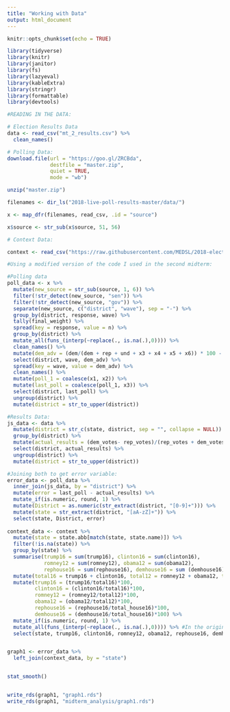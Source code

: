 ```yaml
---
title: "Working with Data"
output: html_document
---
```


```r
knitr::opts_chunk$set(echo = TRUE)

library(tidyverse)
library(knitr)
library(janitor)
library(fs)
library(lazyeval)
library(kableExtra)
library(stringr)
library(formattable)
library(devtools)
```

```r
#READING IN THE DATA:

# Election Results Data
data <- read_csv("mt_2_results.csv") %>%
  clean_names()

# Polling Data:
download.file(url = "https://goo.gl/ZRCBda",
              destfile = "master.zip",
              quiet = TRUE,
              mode = "wb")

unzip("master.zip")

filenames <- dir_ls("2018-live-poll-results-master/data/")

x <- map_dfr(filenames, read_csv, .id = "source") 

x$source <- str_sub(x$source, 51, 56)

# Context Data:

context <- read_csv("https://raw.githubusercontent.com/MEDSL/2018-elections/master/election-context-2018.csv")
```

```r

#Using a modified version of the code I used in the second midterm:

#Polling data
poll_data <- x %>%
  mutate(new_source = str_sub(source, 1, 6)) %>% 
  filter(!str_detect(new_source, "sen")) %>%
  filter(!str_detect(new_source, "gov")) %>%
  separate(new_source, c("district", "wave"), sep = "-") %>%
  group_by(district, response, wave) %>%
  tally(final_weight) %>% 
  spread(key = response, value = n) %>%
  group_by(district) %>%
  mutate_all(funs_(interp(~replace(., is.na(.),0)))) %>% 
  clean_names() %>%
  mutate(dem_adv = (dem/(dem + rep + und + x3 + x4 + x5 + x6)) * 100 - (rep/(dem + rep + und + x3 + x4 + x5 + x6)) * 100) %>% 
  select(district, wave, dem_adv) %>%
  spread(key = wave, value = dem_adv) %>%
  clean_names() %>%
  mutate(poll_1 = coalesce(x1, x2)) %>%
  mutate(last_poll = coalesce(poll_1, x3)) %>%
  select(district, last_poll) %>%
  ungroup(district) %>%
  mutate(district = str_to_upper(district))

#Results Data:
js_data <- data %>%
  mutate(district = str_c(state, district, sep = "", collapse = NULL)) %>%
  group_by(district) %>%
  mutate(actual_results = (dem_votes- rep_votes)/(rep_votes + dem_votes + other_votes)*100) %>%
  select(district, actual_results) %>%
  ungroup(district) %>%
  mutate(district = str_to_upper(district))

#Joining both to get error variable:
error_data <- poll_data %>%
  inner_join(js_data, by = "district") %>%
  mutate(error = last_poll - actual_results) %>%
  mutate_if(is.numeric, round, 1) %>% 
  mutate(District = as.numeric(str_extract(district, "[0-9]+"))) %>%
  mutate(state = str_extract(district, "[aA-zZ]+")) %>%
  select(state, District, error)
 
context_data <- context %>%
  mutate(state = state.abb[match(state, state.name)]) %>%
  filter(!is.na(state)) %>%
  group_by(state) %>%
  summarise(trump16 = sum(trump16), clinton16 = sum(clinton16),
            romney12 = sum(romney12), obama12 = sum(obama12),
            rephouse16 = sum(rephouse16), demhouse16 = sum (demhouse16)) %>%
  mutate(total16 = trump16 + clinton16, total12 = romney12 + obama12, total_house16 = rephouse16 + demhouse16) %>%
  mutate(trump16 = (trump16/total16)*100,
         clinton16 = (clinton16/total16)*100,
         romney12 = (romney12/total12)*100,
         obama12 = (obama12/total12)*100,
         rephouse16 = (rephouse16/total_house16)*100,
         demhouse16 = (demhouse16/total_house16)*100) %>%
  mutate_if(is.numeric, round, 1) %>%
  mutate_all(funs_(interp(~replace(., is.na(.),0)))) %>% #In the original datasets, the current NAs were 0. Turning those back.
  select(state, trump16, clinton16, romney12, obama12, rephouse16, demhouse16)


graph1 <- error_data %>%
  left_join(context_data, by = "state")


stat_smooth()


write_rds(graph1, "graph1.rds")
write_rds(graph1, "midterm_analysis/graph1.rds")
```

